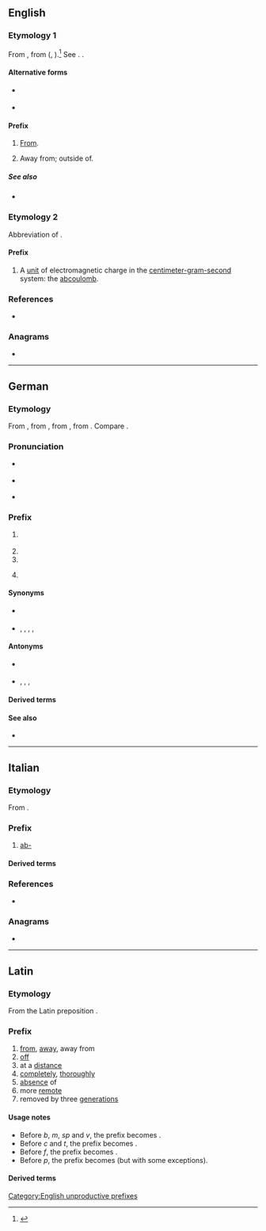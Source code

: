 {{also|Appendix:Variations of "ab"}}
==English==

===Etymology 1===
From {{bor|en|la|ab-}}, from {{der|en|ine-pro|*h₂epo||off, away}} ({{cog|en|off}}, {{m|en|of}}).<ref>{{R:CDOE|page=1}}
</ref> See {{cog|ine-pro|*apo-}}. {{doublet|en|apo-|off-}}.

====Alternative forms====
* {{l|en|a-}} {{qualifier|found if the root word started with ''m'', ''p'', or ''v''}}
* {{l|en|abs-}} {{qualifier|found if the root word started with ''c'' or ''t''}}

====Prefix====
{{en-prefix}}

# {{lb|en|non-productive}} [[from|From]].
#: {{prefixusex|en|sorb|absorb}}
# {{lb|en|non-productive}} Away from; outside of.
#: {{prefixusex|en|normal|abnormal}}
#: {{prefixusex|en|axial|abaxial}}

=====See also=====
* {{l|en|a-}}

===Etymology 2===
Abbreviation of {{m|en|absolute}}.

====Prefix====
{{en-prefix}}

# {{lb|en|physics}} A [[unit]] of electromagnetic charge in the [[centimeter-gram-second]] system: the [[abcoulomb]].

===References===
<references/>
* {{R:OneLook}}

===Anagrams===
* {{anagrams|en|a=ab|-ba-|B. A.|B.A.|BA|Ba|ba|ba'}}

[[Category:English unproductive prefixes]]

----

==German==

===Etymology===
From {{m|de|ab}}, from {{der|de|gmh|[[abe]], [[ab]]}}, from {{der|de|goh|ab}}, from {{der|de|gem-pro|*ab}}. Compare {{cog|en|off-}}.

===Pronunciation===
* {{a|Standard German}} {{IPA|de|/ap/|[ʔäpʰ]}}
* {{a|Switzerland}} {{IPA|de|/ab̥/}}
* {{audio|de|De-ab-.ogg|Audio}}

===Prefix===
{{de-pref}}

# {{non-gloss definition|Separable verb prefix that indicates removal or quitting, [[off]], [[away]].}}
#: {{prefixusex|de|fahren|gloss1=to drive|abfahren|gloss2=to depart, drive away}}
#: {{prefixusex|de|spülen|gloss1=to rinse, wash|abspülen|gloss2=to rinse off, wash off}}
# {{non-gloss definition|Separable verb prefix that indicates a downward movement, [[down]].}}
# {{non-gloss definition|Separable verb prefix that indicates [[from]] or [[of]].}}
# {{non-gloss definition|Noun prefix that indicates [[deviation]] or being different from the source.}}
#: {{prefixusex|de|Art|gloss1=kind, sort|Abart|gloss2=variety, variant, anomality}}
#: {{prefixusex|de|Gott|gloss1=God|Abgott|gloss2=idol; god other than the true God}}
#: {{prefixusex|de|Laut|gloss1=sound|Ablaut|gloss2=[[ablaut]]; vowel gradation or alternation}}

====Synonyms====
* {{sense|off}} {{l|de|aus-}}
* {{sense|down}} {{l|de|hinab-}}, {{l|de|herab-}}, {{l|de|runter-}}, {{l|de|herunter-}}, {{l|de|hinunter-}}

====Antonyms====
* {{sense|on}} {{l|de|an-}}
* {{sense|up}} {{l|de|auf-}}, {{l|de|rauf-}}, {{l|de|hinauf-}}, {{l|de|herauf-}}

====Derived terms====
{{prefixsee|de}}

====See also====
* {{l|de|ab}}

----

==Italian==

===Etymology===
From {{der|it|la|ab||from, away from}}.

===Prefix===
{{head|it|prefix}}

# [[#English|ab-]] {{gloss|away from; outside of}}

====Derived terms====
{{prefixsee|it|ab-}}

===References===
* {{R:it:Olivetti}}

===Anagrams===
* {{anagrams|it|a=ab|ba}}

----

==Latin==

===Etymology===
From the Latin preposition {{m|la|ab||from, away from, of}}.

===Prefix===
{{head|la|prefix}}

# [[from]], [[away]], away from
# [[off]]
# at a [[distance]]
# [[completely]], [[thoroughly]]
# [[absence]] of
# more [[remote]]
# removed by three [[generation]]s
#: {{m|la|abamita|'''ab'''amita|great-great-grandaunt}}
#: {{m|la|abavia|'''ab'''avia|great-great-grandmother}}
#: {{m|la|abavunculus|'''ab'''avunculus|great-great-granduncle}}
#: {{m|la|abavus|'''ab'''avus|great-great-grandfather}}
#: {{m|la|abmātertera|'''ab'''mātertera|great-great-grandaunt}}
#: {{m|la|abnepōs|'''ab'''nepōs|great-great-grandson}}
#: {{m|la|abneptis|'''ab'''neptis|great-great-granddaughter}}
#: {{m|la|absocer|'''ab'''socer|great-great-grandfather-in-law}}

====Usage notes====
* Before ''b'', ''m'', ''sp'' and ''v'', the prefix becomes {{m|la|ā-}}.
* Before ''c'' and ''t'', the prefix becomes {{m|la|abs-}}.
* Before ''f'', the prefix becomes {{m|la|au-}}.
* Before ''p'', the prefix becomes {{m|la|as-}} (but with some exceptions).

====Derived terms====
{{prefixsee|la}}